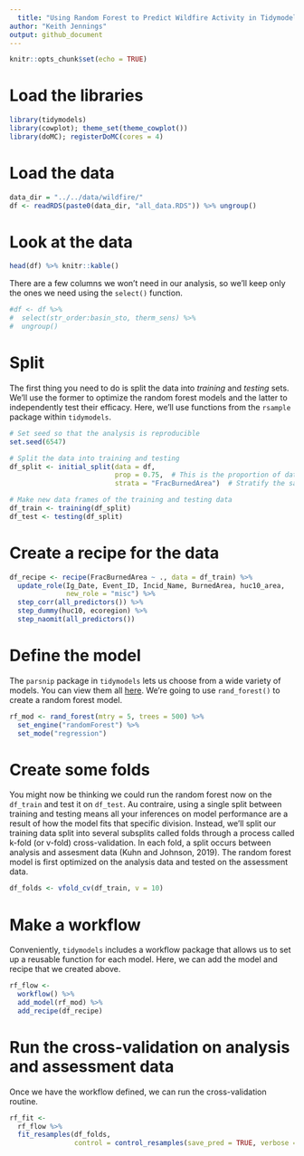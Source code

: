 ```yaml
---
  title: "Using Random Forest to Predict Wildfire Activity in Tidymodels"
author: "Keith Jennings"
output: github_document
---
```

  
```r
knitr::opts_chunk$set(echo = TRUE)
```

# Load the libraries
```r
library(tidymodels)
library(cowplot); theme_set(theme_cowplot())
library(doMC); registerDoMC(cores = 4)
```


# Load the data
```r
data_dir = "../../data/wildfire/"
df <- readRDS(paste0(data_dir, "all_data.RDS")) %>% ungroup() 
```


# Look at the data

```r
head(df) %>% knitr::kable()
```

There are a few columns we won't need in our analysis, so we'll keep only the ones we need using the `select()` function.

```r
#df <- df %>% 
#  select(str_order:basin_sto, therm_sens) %>% 
#  ungroup()
```

# Split

The first thing you need to do is split the data into *training* and *testing* sets. We'll use the former to optimize the random forest models and the latter to independently test their efficacy. Here, we'll use functions from the `rsample` package within `tidymodels`.

```r
# Set seed so that the analysis is reproducible
set.seed(6547)

# Split the data into training and testing
df_split <- initial_split(data = df,
                          prop = 0.75,  # This is the proportion of data allocated to training
                          strata = "FracBurnedArea")  # Stratify the sampling based on this variable

# Make new data frames of the training and testing data
df_train <- training(df_split)
df_test <- testing(df_split)
```

# Create a recipe for the data


```r
df_recipe <- recipe(FracBurnedArea ~ ., data = df_train) %>% 
  update_role(Ig_Date, Event_ID, Incid_Name, BurnedArea, huc10_area,
              new_role = "misc") %>% 
  step_corr(all_predictors()) %>% 
  step_dummy(huc10, ecoregion) %>% 
  step_naomit(all_predictors())
```

# Define the model
The `parsnip` package in `tidymodels` lets us choose from a wide variety of models. You can view them all [here](https://www.tidymodels.org/find/parsnip/). We're going to use `rand_forest()` to create a random forest model.

```r
rf_mod <- rand_forest(mtry = 5, trees = 500) %>% 
  set_engine("randomForest") %>% 
  set_mode("regression")
```

# Create some folds

You might now be thinking we could run the random forest now on the `df_train` and test it on `df_test`. Au contraire, using a single split between training and testing means all your inferences on model performance are a result of how the model fits that specific division. Instead, we'll split our training data split into several subsplits called folds through a process called k-fold (or v-fold) cross-validation. In each fold, a split occurs between analysis and assesment data (Kuhn and Johnson, 2019). The random forest model is first optimized on the analysis data and tested on the assessment data.

```r
df_folds <- vfold_cv(df_train, v = 10)
```

# Make a workflow

Conveniently, `tidymodels` includes a workflow package that allows us to set up a reusable function for each model. Here, we can add the model and recipe that we created above.

```r
rf_flow <- 
  workflow() %>%
  add_model(rf_mod) %>%
  add_recipe(df_recipe)
```

# Run the cross-validation on analysis and assessment data

Once we have the workflow defined, we can run the cross-validation routine.

```r
rf_fit <- 
  rf_flow %>% 
  fit_resamples(df_folds, 
                control = control_resamples(save_pred = TRUE, verbose = TRUE))
```







